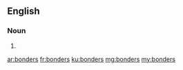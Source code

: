 ==English==

===Noun===
{{head|en|noun plural form}}

# {{plural of|bonder|lang=en}}

[[ar:bonders]]
[[fr:bonders]]
[[ku:bonders]]
[[mg:bonders]]
[[my:bonders]]